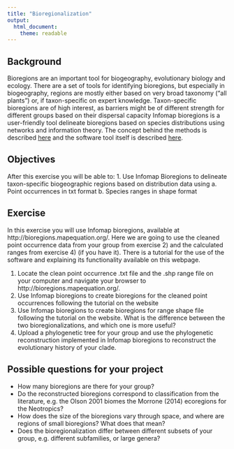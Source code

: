 ```yaml
---
title: "Bioregionalization"
output: 
  html_document:
    theme: readable
---
```


## Background
Bioregions are an important tool for biogeography, evolutionary biology and ecology. There are a set of tools for identifying bioregions, but especially in biogeography, regions are mostly either based on very broad taxonomy ("all plants") or, if taxon-specific on expert knowledge. Taxon-specific bioregions are of high interest, as barriers might be of different strength for different groups based on their dispersal capacity Infomap bioregions is a user-friendly tool delineate bioregions based on species distributions using networks and information theory. The concept behind the methods is described [here](https://www.nature.com/articles/ncomms7848) and the software tool itself is described [here](https://academic.oup.com/sysbio/article/66/2/197/2670349/Infomap-Bioregions-Interactive-Mapping-of).


## Objectives
After this exercise you will be able to:
1. Use Infomap Bioregions to delineate taxon-specific biogeographic regions based on distribution data using
  a. Point occurrences in txt format
  b. Species ranges in shape format

## Exercise
In this exercise you will use Infomap bioregions, available at http://bioregions.mapequation.org/. Here we are going to use the cleaned point occurrence data from your group from exercise 2) and the calculated ranges from exercise 4) (if you have it). There is a tutorial for the use of the software and explaining its functionality available on this webpage.

1. Locate the clean point occurrence .txt file and the .shp range file on your computer and navigate your browser to http://bioregions.mapequation.org/.
2. Use Infomap bioregions to create bioregions for the cleaned point occurrences following the tutorial on the website
3. Use Infomap bioregions to create bioregions for range shape file following the tutorial on the website. What is the difference between the two bioregionalizations, and which one is more useful?
4. Upload a phylogenetic tree for your group and use the phylogenetic reconstruction implemented in Infomap bioregions to reconstruct the evolutionary history of your clade.

## Possible questions for your project
* How many bioregions are there for your group?
* Do the reconstructed bioregions correspond to classification from the literature, e.g. the Olson 2001 biomes the Morrone (2014) ecoregions for the Neotropics?
* How does the size of the bioregions vary through space, and where are regions of small bioregions? What does that mean?
* Does the bioregionalization differ between different subsets of your group, e.g. different subfamilies, or large genera?







